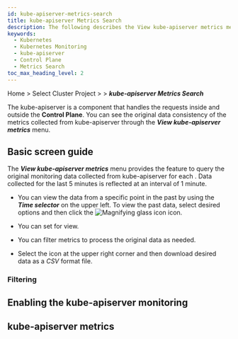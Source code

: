 ```yaml
---
id: kube-apiserver-metrics-search
title: kube-apiserver Metrics Search
description: The following describes the View kube-apiserver metrics menu.
keywords:
  - Kubernetes
  - Kubernetes Monitoring
  - kube-apiserver
  - Control Plane
  - Metrics Search
toc_max_heading_level: 2
---
```


Home > Select Cluster Project > <Cmdname sid="cluster" className="uitext" /> > **_kube-apiserver Metrics Search_**


<K8skubeapiservercommon />

The kube-apiserver is a component that handles the requests inside and outside the **Control Plane**. You can see the original data consistency of the metrics collected from kube-apiserver through the **_View kube-apiserver metrics_** menu. 

## Basic screen guide

<ImgLang img='k8s-apiserver-metrics-search.png' desc='kube-apiserver Metrics Search' />

The **_View kube-apiserver metrics_** menu provides the feature to query the original monitoring data collected from kube-apiserver for each <Cmdname sid="category" className="uitext" />. Data collected for the last 5 minutes is reflected at an interval of 1 minute.

- You can view the data from a specific point in the past by using the **_Time selector_** on the upper left. To view the past data, select desired options and then click the ![Magnifying glass icon](/img/ic-search-on-press.svg) <Cmdname sid="search" className="uitext" /> icon.

- You can set <Cmdname sid="max_count" className="uitext" /> for view. 

- You can filter metrics to process the original data as needed. 

- Select the <Cmdname sid="download" className="uitext" /> icon at the upper right corner and then download desired data as a _CSV_ format file.

### Filtering


<K8slistfilter />

## Enabling the kube-apiserver monitoring


<K8skubeapiservermonitoring />

## kube-apiserver metrics


<K8skubeapiservermetric />
